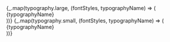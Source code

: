 
<Meta title="Theme/Typography" />

<Story name="Large (Desktop/Laptop)">
    {_.map(typography.large, (fontStyles, typographyName) => (
        <div 
            key={typographyName}
            style={{
                fontFamily: `${fontStyles.fontFamily}`,
                fontSize: `${fontStyles.fontSize}`, 
                fontWeight: `${fontStyles.fontWeight}`,
                lineHeight: `${fontStyles.lineHeight}`,
                letterSpacing: `${fontStyles.letterSpacing}`,
            }}
        >
            {typographyName}
        </div>
    ))}
</Story>

<Story name="Small">
    {_.map(typography.small, (fontStyles, typographyName) => (
        <div 
            key={typographyName}
            style={{
                fontFamily: `${fontStyles.fontFamily}`,
                fontSize: `${fontStyles.fontSize}`, 
                fontWeight: `${fontStyles.fontWeight}`,
                lineHeight: `${fontStyles.lineHeight}`,
                letterSpacing: `${fontStyles.letterSpacing}`,
            }}
        >
            {typographyName}
        </div>
    ))}
</Story>

